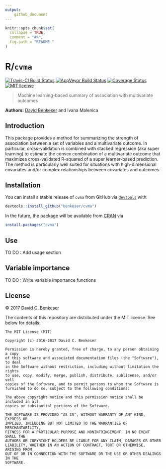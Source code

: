 ```yaml
---
output: 
    github_document
---
```


<!-- README.md is generated from README.Rmd. Please edit that file -->

```r
knitr::opts_chunk$set(
  collapse = TRUE,
  comment = "#>",
  fig.path = "README-"
)
```

# R/`cvma`

[![Travis-CI Build Status](https://travis-ci.org/benkeser/cvma.svg?branch=master)](https://travis-ci.org/benkeser/cvma)
[![AppVeyor Build  Status](https://ci.appveyor.com/api/projects/status/github/benkeser/cvma?branch=master&svg=true)](https://ci.appveyor.com/project/benkeser/cvma)
[![Coverage Status](https://img.shields.io/codecov/c/github/benkeser/cvma/master.svg)](https://codecov.io/github/benkeser/cvma?branch=master)
[![MIT license](http://img.shields.io/badge/license-MIT-brightgreen.svg)](http://opensource.org/licenses/MIT)

> Machine learning-based summary of association with multivariate outcomes

__Authors:__ [David Benkeser](https://www.benkeserstatistics.com/) and Ivana Malenica

## Introduction

This package provides a method for summarizing the strength of association between a set of variables and a multivariate outcome. In particular, cross-validation is combined with stacked regression (aka super learning) to estimate the convex combination of a multivariate outcome that maximizes cross-validated R-squared of a super learner-based prediction. The method is particularly well suited for situations with high-dimensional covariates and/or complex relationships between covariates and outcomes. 

## Installation

You can install a stable release of `cvma` from GitHub via
[`devtools`](https://www.rstudio.com/products/rpackages/devtools/) with:

```r
devtools::install_github("benkeser/cvma")
```

In the future, the package will be available from [CRAN](https://cran.r-project.org/) via

```r
install.packages("cvma")
```

## Use

TO DO : Add usage section

## Variable importance

TO DO : Write variable importance functions

## License
&copy; 2017 [David C. Benkeser](http://www.benkeserstatistics.com)

The contents of this repository are distributed under the MIT license. See
below for details:
```
The MIT License (MIT)

Copyright (c) 2016-2017 David C. Benkeser

Permission is hereby granted, free of charge, to any person obtaining a copy
of this software and associated documentation files (the "Software"), to deal
in the Software without restriction, including without limitation the rights
to use, copy, modify, merge, publish, distribute, sublicense, and/or sell
copies of the Software, and to permit persons to whom the Software is
furnished to do so, subject to the following conditions:

The above copyright notice and this permission notice shall be included in all
copies or substantial portions of the Software.

THE SOFTWARE IS PROVIDED "AS IS", WITHOUT WARRANTY OF ANY KIND, EXPRESS OR
IMPLIED, INCLUDING BUT NOT LIMITED TO THE WARRANTIES OF MERCHANTABILITY,
FITNESS FOR A PARTICULAR PURPOSE AND NONINFRINGEMENT. IN NO EVENT SHALL THE
AUTHORS OR COPYRIGHT HOLDERS BE LIABLE FOR ANY CLAIM, DAMAGES OR OTHER
LIABILITY, WHETHER IN AN ACTION OF CONTRACT, TORT OR OTHERWISE, ARISING FROM,
OUT OF OR IN CONNECTION WITH THE SOFTWARE OR THE USE OR OTHER DEALINGS IN THE
SOFTWARE.
```